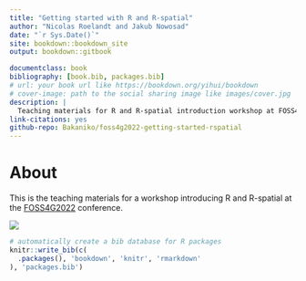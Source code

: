 --- 
title: "Getting started with R and R-spatial"
author: "Nicolas Roelandt and Jakub Nowosad"
date: "`r Sys.Date()`"
site: bookdown::bookdown_site
output: bookdown::gitbook

documentclass: book
bibliography: [book.bib, packages.bib]
# url: your book url like https://bookdown.org/yihui/bookdown
# cover-image: path to the social sharing image like images/cover.jpg
description: |
  Teaching materials for R and R-spatial introduction workshop at FOSS4G2022.
link-citations: yes
github-repo: Bakaniko/foss4g2022-getting-started-rspatial
---

# About {-}

This is the teaching materials for a workshop introducing R and R-spatial at the [FOSS4G2022](https://2022.foss4g.org/index.php) conference.

![](https://2022.foss4g.org/img/logo/logo-dark.png)

```{r include=FALSE}
# automatically create a bib database for R packages
knitr::write_bib(c(
  .packages(), 'bookdown', 'knitr', 'rmarkdown'
), 'packages.bib')
```
